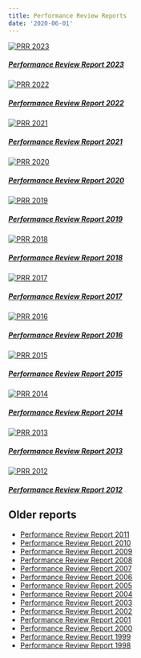 ```yaml
---
title: Performance Review Reports
date: '2020-06-01'
---
```

 
<!--
<strong><p class="text-danger">Read the new PRR 2023 which has just been released for stakeholder consultation</p></strong>
<a href="https://www.eurocontrol.int/publication/performance-review-report-prr-2023-consultation" class="btn btn-danger" role="button" target="_blank"> Read more....</a>
-->

<div class="container">
<div class="row">
<div class="card-deck">

<div class="card"><a href="https://www.eurocontrol.int/publication/performance-review-report-prr-2023" target="_blank">
  <img class="card-img-top" src="/images/prc/prr2023.png" alt="PRR 2023">
  <div class="card-body"><h5 class="card-title">Performance Review Report 2023</h5></a>
  </div>
</div>

<div class="card"><a href="https://www.eurocontrol.int/publication/performance-review-report-prr-2022" target="_blank">
  <img class="card-img-top" src="/images/prc/prr2022.png" alt="PRR 2022">
  <div class="card-body"><h5 class="card-title">Performance Review Report 2022</h5></a>
  </div>
</div>

<div class="card"><a href="https://www.eurocontrol.int/publication/performance-review-report-prr-2021" target="_blank">
  <img class="card-img-top" src="/images/prc/prr2021.png" alt="PRR 2021">
  <div class="card-body"><h5 class="card-title">Performance Review Report 2021</h5></a>
  </div>
</div>

<div class="card"><a href="https://www.eurocontrol.int/publication/performance-review-report-prr-2020" target="_blank">
  <img class="card-img-top" src="/images/prc/prr2020.png" alt="PRR 2020">
  <div class="card-body"><h5 class="card-title">Performance Review Report 2020</h5></a>
  </div>
</div>

<div class="card"><a href="https://www.eurocontrol.int/publication/performance-review-report-prr-2019" target="_blank">
  <img class="card-img-top" src="/images/prc/prr2019.png" alt="PRR 2019">
  <div class="card-body"><h5 class="card-title">Performance Review Report 2019</h5></a>
  </div>
</div>

<div class="card"><a href="https://www.eurocontrol.int/publication/performance-review-report-prr-2018" target="_blank">
  <img class="card-img-top" src="/images/prc/prr2018.png" alt="PRR 2018">
  <div class="card-body"><h5 class="card-title">Performance Review Report 2018</h5></a>
  </div>
</div>

</div>
</div>
</div>

<!-- Second row -->

<div class="container">
<div class="row">
<div class="card-deck">

<div class="card"><a href="https://www.eurocontrol.int/publication/performance-review-report-prr-2017" target="_blank">
  <img class="card-img-top" src="/images/prc/prr2017.png" alt="PRR 2017">
  <div class="card-body"><h5 class="card-title">Performance Review Report 2017</h5></a>
  </div>
</div>

<div class="card"><a href="https://www.eurocontrol.int/publication/performance-review-report-prr-2016" target="_blank">
  <img class="card-img-top" src="/images/prc/prr2016.png" alt="PRR 2016">
  <div class="card-body"><h5 class="card-title">Performance Review Report 2016</h5></a>
  </div>
</div>

<div class="card"><a href="https://www.eurocontrol.int/publication/performance-review-report-prr-2015" target="_blank">
  <img class="card-img-top" src="/images/prc/prr2015.png" alt="PRR 2015">
  <div class="card-body"><h5 class="card-title">Performance Review Report 2015</h5></a>
  </div>
</div>

<div class="card"><a href="https://www.eurocontrol.int/publication/performance-review-report-prr-2014" target="_blank">
  <img class="card-img-top" src="/images/prc/prr2014.png" alt="PRR 2014">
  <div class="card-body"><h5 class="card-title">Performance Review Report 2014</h5></a>
  </div>
</div>

<div class="card"><a href="https://www.eurocontrol.int/publication/performance-review-report-prr-2013" target="_blank">
  <img class="card-img-top" src="/images/prc/prr2013.png" alt="PRR 2013">
  <div class="card-body"><h5 class="card-title">Performance Review Report 2013</h5></a>
  </div>
</div>

<div class="card"><a href="https://www.eurocontrol.int/publication/performance-review-report-prr-2012" target="_blank">
  <img class="card-img-top" src="/images/prc/prr2012.png" alt="PRR 2012">
  <div class="card-body"><h5 class="card-title">Performance Review Report 2012</h5></a>
  </div>
</div>

</div>
</div>
</div>


## Older reports
* [Performance Review Report 2011][prr2011]
* [Performance Review Report 2010][prr2010]
* [Performance Review Report 2009][prr2009]
* [Performance Review Report 2008][prr2008]
* [Performance Review Report 2007][prr2007]
* [Performance Review Report 2006][prr2006]
* [Performance Review Report 2005][prr2005]
* [Performance Review Report 2004][prr2004]
* [Performance Review Report 2003][prr2003]
* [Performance Review Report 2002][prr2002]
* [Performance Review Report 2001][prr2001]
* [Performance Review Report 2000][prr2000]
* [Performance Review Report 1999][prr1999]
* [Performance Review Report 1998][prr1998]

[prr2011]: https://www.eurocontrol.int/publication/performance-review-report-prr-2011 "Performance Review Report 2011"
[prr2010]: https://www.eurocontrol.int/publication/performance-review-report-prr-2010 "Performance Review Report 2010"
[prr2009]: https://www.eurocontrol.int/publication/performance-review-report-prr-2009 "Performance Review Report 2009"
[prr2008]: https://www.eurocontrol.int/publication/performance-review-report-prr-2008 "Performance Review Report 2008"
[prr2007]: https://www.eurocontrol.int/publication/performance-review-report-prr-2007 "Performance Review Report 2007"
[prr2006]: https://www.eurocontrol.int/publication/performance-review-report-prr-2006 "Performance Review Report 2006"
[prr2005]: https://www.eurocontrol.int/publication/performance-review-report-prr-2005 "Performance Review Report 2005"
[prr2004]: https://www.eurocontrol.int/publication/performance-review-report-prr-2004 "Performance Review Report 2004"
[prr2003]: https://www.eurocontrol.int/publication/performance-review-report-prr-2003 "Performance Review Report 2003"
[prr2002]: https://www.eurocontrol.int/publication/performance-review-report-prr-2002 "Performance Review Report 2002"
[prr2001]: https://www.eurocontrol.int/publication/performance-review-report-prr-2001 "Performance Review Report 2001"
[prr2000]: https://www.eurocontrol.int/publication/performance-review-report-prr-2000 "Performance Review Report 2000"
[prr1999]: https://www.eurocontrol.int/publication/performance-review-report-prr-1999 "Performance Review Report 1999"
[prr1998]: https://www.eurocontrol.int/publication/performance-review-report-prr-1998 "Performance Review Report 1998"